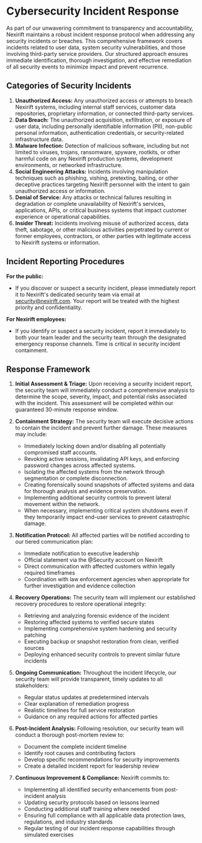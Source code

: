 # Cybersecurity Incident Response

As part of our unwavering commitment to transparency and accountability, Nexirift maintains a robust incident response protocol when addressing any security incidents or breaches. This comprehensive framework covers incidents related to user data, system security vulnerabilities, and those involving third-party service providers. Our structured approach ensures immediate identification, thorough investigation, and effective remediation of all security events to minimize impact and prevent recurrence.

## Categories of Security Incidents

1. **Unauthorized Access:** Any unauthorized access or attempts to breach Nexirift systems, including internal staff services, customer data repositories, proprietary information, or connected third-party services.
2. **Data Breach:** The unauthorized acquisition, exfiltration, or exposure of user data, including personally identifiable information (PII), non-public personal information, authentication credentials, or security-related infrastructure data.
3. **Malware Infection:** Detection of malicious software, including but not limited to viruses, trojans, ransomware, spyware, rootkits, or other harmful code on any Nexirift production systems, development environments, or networked infrastructure.
4. **Social Engineering Attacks:** Incidents involving manipulation techniques such as phishing, vishing, pretexting, baiting, or other deceptive practices targeting Nexirift personnel with the intent to gain unauthorized access or information.
5. **Denial of Service:** Any attacks or technical failures resulting in degradation or complete unavailability of Nexirift's services, applications, APIs, or critical business systems that impact customer experience or operational capabilities.
6. **Insider Threat:** Incidents involving misuse of authorized access, data theft, sabotage, or other malicious activities perpetrated by current or former employees, contractors, or other parties with legitimate access to Nexirift systems or information.

## Incident Reporting Procedures

**For the public:**

- If you discover or suspect a security incident, please immediately report it to Nexirift's dedicated security team via email at [security@nexirift.com](mailto:security@nexirift.com). Your report will be treated with the highest priority and confidentiality.

**For Nexirift employees:**

- If you identify or suspect a security incident, report it immediately to both your team leader and the security team through the designated emergency response channels. Time is critical in security incident containment.

## Response Framework

1. **Initial Assessment & Triage:** Upon receiving a security incident report, the security team will immediately conduct a comprehensive analysis to determine the scope, severity, impact, and potential risks associated with the incident. This assessment will be completed within our guaranteed 30-minute response window.

2. **Containment Strategy:** The security team will execute decisive actions to contain the incident and prevent further damage. These measures may include:
   - Immediately locking down and/or disabling all potentially compromised staff accounts.
   - Revoking active sessions, invalidating API keys, and enforcing password changes across affected systems.
   - Isolating the affected systems from the network through segmentation or complete disconnection.
   - Creating forensically sound snapshots of affected systems and data for thorough analysis and evidence preservation.
   - Implementing additional security controls to prevent lateral movement within the network.
   - When necessary, implementing critical system shutdowns even if they temporarily impact end-user services to prevent catastrophic damage.

3. **Notification Protocol:** All affected parties will be notified according to our tiered communication plan:
   - Immediate notification to executive leadership
   - Official statement via the @Security account on Nexirift
   - Direct communication with affected customers within legally required timeframes
   - Coordination with law enforcement agencies when appropriate for further investigation and evidence collection

4. **Recovery Operations:** The security team will implement our established recovery procedures to restore operational integrity:
   - Retrieving and analyzing forensic evidence of the incident
   - Restoring affected systems to verified secure states
   - Implementing comprehensive system hardening and security patching
   - Executing backup or snapshot restoration from clean, verified sources
   - Deploying enhanced security controls to prevent similar future incidents

5. **Ongoing Communication:** Throughout the incident lifecycle, our security team will provide transparent, timely updates to all stakeholders:
   - Regular status updates at predetermined intervals
   - Clear explanation of remediation progress
   - Realistic timelines for full service restoration
   - Guidance on any required actions for affected parties

6. **Post-Incident Analysis:** Following resolution, our security team will conduct a thorough post-mortem review to:
   - Document the complete incident timeline
   - Identify root causes and contributing factors
   - Develop specific recommendations for security improvements
   - Create a detailed incident report for leadership review

7. **Continuous Improvement & Compliance:** Nexirift commits to:
   - Implementing all identified security enhancements from post-incident analysis
   - Updating security protocols based on lessons learned
   - Conducting additional staff training where needed
   - Ensuring full compliance with all applicable data protection laws, regulations, and industry standards
   - Regular testing of our incident response capabilities through simulated exercises
